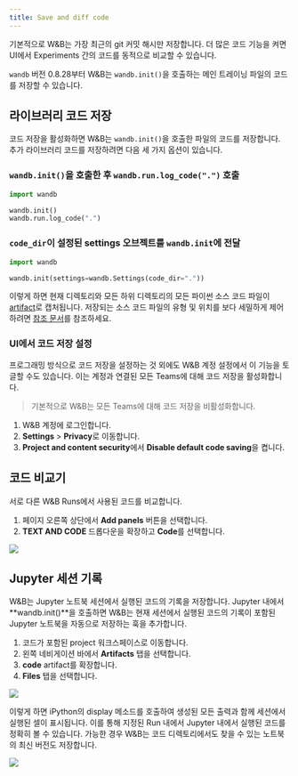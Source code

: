 ```yaml
---
title: Save and diff code
---
```


기본적으로 W&B는 가장 최근의 git 커밋 해시만 저장합니다. 더 많은 코드 기능을 켜면 UI에서 Experiments 간의 코드를 동적으로 비교할 수 있습니다.

`wandb` 버전 0.8.28부터 W&B는 `wandb.init()`을 호출하는 메인 트레이닝 파일의 코드를 저장할 수 있습니다.

## 라이브러리 코드 저장

코드 저장을 활성화하면 W&B는 `wandb.init()`을 호출한 파일의 코드를 저장합니다. 추가 라이브러리 코드를 저장하려면 다음 세 가지 옵션이 있습니다.

### `wandb.init()`을 호출한 후 `wandb.run.log_code(".")` 호출

```python
import wandb

wandb.init()
wandb.run.log_code(".")
```

### `code_dir`이 설정된 settings 오브젝트를 `wandb.init`에 전달

```python
import wandb

wandb.init(settings=wandb.Settings(code_dir="."))
```

이렇게 하면 현재 디렉토리와 모든 하위 디렉토리의 모든 파이썬 소스 코드 파일이 [artifact](/ko/models/ref/python/artifact)로 캡처됩니다. 저장되는 소스 코드 파일의 유형 및 위치를 보다 세밀하게 제어하려면 [참조 문서](/ko/models/ref/python/run#log_code)를 참조하세요.

### UI에서 코드 저장 설정

프로그래밍 방식으로 코드 저장을 설정하는 것 외에도 W&B 계정 설정에서 이 기능을 토글할 수도 있습니다. 이는 계정과 연결된 모든 Teams에 대해 코드 저장을 활성화합니다.

> 기본적으로 W&B는 모든 Teams에 대해 코드 저장을 비활성화합니다.

1. W&B 계정에 로그인합니다.
2. **Settings** > **Privacy**로 이동합니다.
3. **Project and content security**에서 **Disable default code saving**을 켭니다.

## 코드 비교기
서로 다른 W&B Runs에서 사용된 코드를 비교합니다.

1. 페이지 오른쪽 상단에서 **Add panels** 버튼을 선택합니다.
2. **TEXT AND CODE** 드롭다운을 확장하고 **Code**를 선택합니다.

<Frame>
    <img src="/images/app_ui/code_comparer.png"  />
</Frame>

## Jupyter 세션 기록

W&B는 Jupyter 노트북 세션에서 실행된 코드의 기록을 저장합니다. Jupyter 내에서 **wandb.init()**을 호출하면 W&B는 현재 세션에서 실행된 코드의 기록이 포함된 Jupyter 노트북을 자동으로 저장하는 훅을 추가합니다.

1. 코드가 포함된 project 워크스페이스로 이동합니다.
2. 왼쪽 네비게이션 바에서 **Artifacts** 탭을 선택합니다.
3. **code** artifact를 확장합니다.
4. **Files** 탭을 선택합니다.

<Frame>
    <img src="/images/app_ui/jupyter_session_history.gif"  />
</Frame>

이렇게 하면 iPython의 display 메소드를 호출하여 생성된 모든 출력과 함께 세션에서 실행된 셀이 표시됩니다. 이를 통해 지정된 Run 내에서 Jupyter 내에서 실행된 코드를 정확히 볼 수 있습니다. 가능한 경우 W&B는 코드 디렉토리에서도 찾을 수 있는 노트북의 최신 버전도 저장합니다.

<Frame>
    <img src="/images/app_ui/jupyter_session_history_display.png"  />
</Frame>
